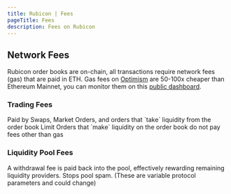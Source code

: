 ```yaml
---
title: Rubicon | Fees
pageTitle: Fees
description: Fees on Rubicon
---
```


## Network Fees

Rubicon order books are on-chain, all transactions require network fees (gas) that are paid in ETH. Gas fees on [Optimism](https://www.optimism.io/) are 50-100x cheaper than Ethereum Mainnet, you can monitor them on this [public dashboard](https://public-grafana.optimism.io/d/9hkhMxn7z/public-dashboard?orgId=1&refresh=5m).

### Trading Fees


<Callout type="note" title="Taker Fee: 0.01%">
	Paid by Swaps, Market Orders, and orders that `take` liquidity from the order book
</Callout>

<Callout type="note" title="Maker Fee: 0%">
	Limit Orders that `make` liquidity on the order book do not pay fees other than gas
</Callout>

### Liquidity Pool Fees

<Callout type="warning" title="Withdrawal Fee: 0.03%">
	A withdrawal fee is paid back into the pool, effectively rewarding remaining liquidity providers. Stops pool spam. (These are variable protocol parameters and
	could change)
</Callout>
